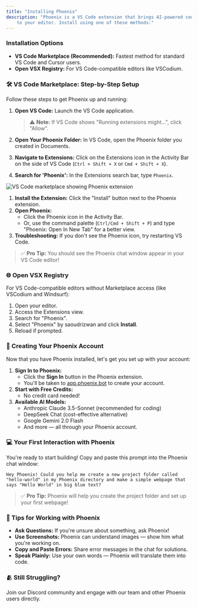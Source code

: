 ```yaml
---
title: "Installing Phoenix"
description: "Phoenix is a VS Code extension that brings AI-powered coding assistance directly
    to your editor. Install using one of these methods:"
---
```


### Installation Options

-   **VS Code Marketplace (Recommended):** Fastest method for standard VS Code and Cursor users.
-   **Open VSX Registry:** For VS Code-compatible editors like VSCodium.

### 🛠️ VS Code Marketplace: Step-by-Step Setup

Follow these steps to get Phoenix up and running:

1.  **Open VS Code:** Launch the VS Code application.

    > ⚠️ **Note:** If VS Code shows "Running extensions might...", click "Allow".

2.  **Open Your Phoenix Folder:** In VS Code, open the Phoenix folder you created in Documents.
3.  **Navigate to Extensions:** Click on the Extensions icon in the Activity Bar on the side of VS Code (`Ctrl + Shift + X` or `Cmd + Shift + X`).
4.  **Search for 'Phoenix':** In the Extensions search bar, type `Phoenix`.

<Frame caption="VS Code marketplace with Phoenix extension ready to install">
	<img
		src="https://storage.googleapis.com/phoenix_public_images/docs/assets/image%20(20).png"
		alt="VS Code marketplace showing Phoenix extension"
	/>
</Frame>

1. **Install the Extension:** Click the "Install" button next to the Phoenix extension.
2. **Open Phoenix:**
    - Click the Phoenix icon in the Activity Bar.
    - Or, use the command palette (`Ctrl/Cmd + Shift + P`) and type "Phoenix: Open In New Tab" for a better view.
3. **Troubleshooting:** If you don't see the Phoenix icon, try restarting VS Code.

> ✅ **Pro Tip:** You should see the Phoenix chat window appear in your VS Code editor!

### 🌐 Open VSX Registry

For VS Code-compatible editors without Marketplace access (like VSCodium and Windsurf):

1. Open your editor.
2. Access the Extensions view.
3. Search for "Phoenix".
4. Select "Phoenix" by saoudrizwan and click **Install**.
5. Reload if prompted.

### 👤 Creating Your Phoenix Account

Now that you have Phoenix installed, let's get you set up with your account:

1. **Sign In to Phoenix:**
    - Click the **Sign In** button in the Phoenix extension.
    - You'll be taken to [app.phoenix.bot](https://app.phoenix.bot) to create your account.
2. **Start with Free Credits:**
    - No credit card needed!
3. **Available AI Models:**
    - Anthropic Claude 3.5-Sonnet (recommended for coding)
    - DeepSeek Chat (cost-effective alternative)
    - Google Gemini 2.0 Flash
    - And more — all through your Phoenix account.

### 💻 Your First Interaction with Phoenix

You're ready to start building! Copy and paste this prompt into the Phoenix chat window:

```
Hey Phoenix! Could you help me create a new project folder called "hello-world" in my Phoenix directory and make a simple webpage that says "Hello World" in big blue text?
```

> ✅ **Pro Tip:** Phoenix will help you create the project folder and set up your first webpage!

### 🧩 Tips for Working with Phoenix

-   **Ask Questions:** If you're unsure about something, ask Phoenix!
-   **Use Screenshots:** Phoenix can understand images — show him what you're working on.
-   **Copy and Paste Errors:** Share error messages in the chat for solutions.
-   **Speak Plainly:** Use your own words — Phoenix will translate them into code.

### 🫂 Still Struggling?

Join our Discord community and engage with our team and other Phoenix users directly.
